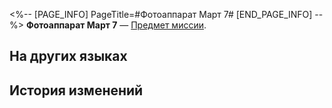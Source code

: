 <%-- [PAGE_INFO]
PageTitle=#Фотоаппарат Март 7#
[END_PAGE_INFO] --%>
{{Предмет Инфобокс
|id          = 140540
|Изображение = Предмет Фотоаппарат Март 7.png
|Тип         = Предмет миссии
|Инвентарь   = Миссии
|Редкость    = 3
|Эффект      = 
|Описание    = Фотоаппарат, доверенный вам близкой подругой Март 7. Напоминает вам о её нике, а может быть даже он сам и есть истинная сущность Март 7.
}}
{{Описание|''«Только не забывай делать фотографии, ладно? Я проверю!»''}}
'''Фотоаппарат Март 7''' — [[Предмет миссии]].

==На других языках==
{{На других языках
|en   = March 7th's Camera
|zhs  = 三月七的相机
|zht  = 三月七的相機
|ja   = 三月なのかのカメラ
|ko   = Mar. 7th의 카메라
|es   = Cámara de Siete de Marzo
|fr   = Appareil photo de March&nbsp;7th
|ru   = Фотоаппарат Март 7
|th   = กล้องของ March 7th
|vi   = Máy Ảnh Của March 7th
|de   = Kamera von 7. März
|id   = Kamera March 7th
|pt   = Câmera da 7 de Março
}}

==История изменений==
{{История изменений|3.5}}